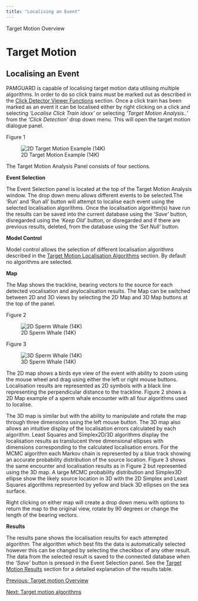 ```yaml
---
title: "Localising an Event"
---
```

 Target Motion Overview 

Target Motion
=============

Localising an Event
-------------------

  

PAMGUARD is capable of localising target motion data utilising multiple algorithms. In order to do so click trains must be marked out as described in the [Click Detector Viewer Functions](../../../detectors/clickDetectorHelp/docs/offline_MarkingOutEvents.html) section. Once a click train has been marked as an event it can be localised either by right clicking on a click and selecting _'Localise Click Train idxxx'_ or selecting _'Target Motion Analysis..'_ from the _'Click Detection'_ drop down menu. This will open the target motion dialogue panel.  
  

Figure 1

![2D Target Motion Example (14K)](images/TargetMotion2DDialogue.png)

The Target Motion Analysis Panel consists of four sections.

**Event Selection**  
  
The Event Selection panel is located at the top of the Target Motion Analysis window. The drop down menu allows different events to be selected.The 'Run' and 'Run all' button will attempt to localise each event using the selected localisation algorithms. Once the localisation algorithm(s) have run the results can be saved into the current database using the _'Save'_ button, disregarded using the _'Keep Old'_ button, or disregarded and if there are previous results, deleted, from the database using the _'Set Null'_ button.

**Model Control**  
  
Model control allows the selection of different localisation algorithms described in the [Target Motion Localisation Algorithms](../../../localisation/targetmotion/docs/targetmotion_LocalisationAlgorithms.html) section. By default no algorithms are selected.

**Map**  
  
The Map shows the trackline, bearing vectors to the source for each detected vocalisation and anylocalisation results. The Map can be switched between 2D and 3D views by selecting the 2D Map and 3D Map buttons at the top of the panel.  
  

Figure 2

![2D Sperm Whale (14K)](images/TargetMotion2DdialogueSpermLoc.png)

  

Figure 3

![3D Sperm Whale (14K)](images/TargetMotion3DdialogueSpermLoc.png)

  
  
The 2D map shows a birds eye view of the event with ability to zoom using the mouse wheel and drag using either the left or right mouse buttons. Localisation results are represented as 2D symbols with a black line representing the perpendicular distance to the trackline. Figure 2 shows a 2D Map example of a sperm whale encounter with all four algorithms used to localise.  
  
The 3D map is similar but with the ability to manipulate and rotate the map through three dimensions using the left mouse button. The 3D map also allows an intuitive display of the localisation errors calculated by each algorithm. Least Squares and Simplex2D/3D algorithms display the localisation results as translucent three dimensional ellipses with dimensions corresponding to the calculated localisation errors. For the MCMC algorithm each Markov chain is represented by a blue track showing an accurate probability distribution of the source location. Figure 3 shows the same encounter and localisation results as in Figure 2 but represented using the 3D map. A large MCMC probability distribution and Simplex3D ellipse show the likely source location in 3D with the 2D Simplex and Least Squares algorithms represented by yellow and black 3D ellipses on the sea surface.  
  
Right clicking on either map will create a drop down menu with options to return the map to the original view, rotate by 90 degrees or change the length of the bearing vectors.

**Results**  
  
The results pane shows the localisation results for each attempted algorithm. The algorithm which best fits the data is automatically selected however this can be changed by selecting the checkbox of any other result. The data from the selected result is saved to the connected database when the _'Save'_ button is pressed in the Event Selection panel. See the [Target Motion Results](../../../localisation/targetmotion/docs/targetmotion_LocalisationResults%20.html) section for a detailed explanation of the results table.

  

[Previous: Target motion Overview](../../../localisation/targetmotion/docs/targetmotion_overview.html)

  

[Next: Target motion algorithms](../../../localisation/targetmotion/docs/targetmotion_LocalisationAlgorithms.html)